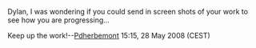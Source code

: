 Dylan, I was wondering if you could send in screen shots of your work to see how you are progressing...

Keep up the work!--[[User:Pdherbemont|Pdherbemont]] 15:15, 28 May 2008 (CEST)